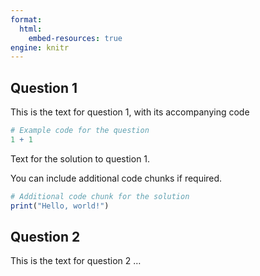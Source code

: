 ```yaml
---
format:
  html:
    embed-resources: true
engine: knitr
---
```


## Question 1

This is the text for question 1, with its accompanying code 

```r
# Example code for the question
1 + 1
```

::: {.content-visible when-profile="r-solutions"}
Text for the solution to question 1.

You can include additional code chunks if required.

```r
# Additional code chunk for the solution
print("Hello, world!")
```
:::

## Question 2

This is the text for question 2 ...
